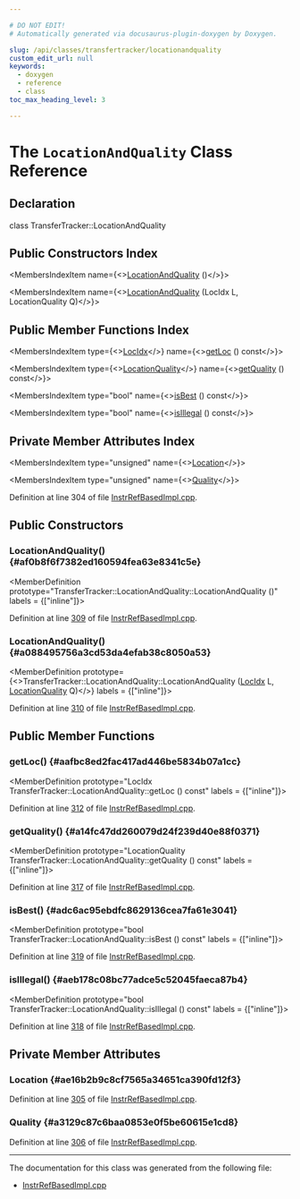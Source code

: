 ```yaml
---

# DO NOT EDIT!
# Automatically generated via docusaurus-plugin-doxygen by Doxygen.

slug: /api/classes/transfertracker/locationandquality
custom_edit_url: null
keywords:
  - doxygen
  - reference
  - class
toc_max_heading_level: 3

---
```





# The `LocationAndQuality` Class Reference

<DoxygenPage pluginConfig={pluginConfig}>



## Declaration

<CodeBlock>class TransferTracker::LocationAndQuality</CodeBlock>

## Public Constructors Index

<MembersIndex>

<MembersIndexItem
  name={<><a href="#af0b8f6f7382ed160594fea63e8341c5e">LocationAndQuality</a> ()</>}>
</MembersIndexItem>

<MembersIndexItem
  name={<><a href="#a088495756a3cd53da4efab38c8050a53">LocationAndQuality</a> (LocIdx L, LocationQuality Q)</>}>
</MembersIndexItem>

</MembersIndex>

## Public Member Functions Index

<MembersIndex>

<MembersIndexItem
  type={<><a href="/docs/api/classes/livedebugvalues/locidx">LocIdx</a></>}
  name={<><a href="#aafbc8ed2fac417ad446be5834b07a1cc">getLoc</a> () const</>}>
</MembersIndexItem>

<MembersIndexItem
  type={<><a href="/docs/api/classes/transfertracker/#aa5d994f6e3b0b93e697c85ca2002834d">LocationQuality</a></>}
  name={<><a href="#a14fc47dd260079d24f239d40e88f0371">getQuality</a> () const</>}>
</MembersIndexItem>

<MembersIndexItem
  type="bool"
  name={<><a href="#adc6ac95ebdfc8629136cea7fa61e3041">isBest</a> () const</>}>
</MembersIndexItem>

<MembersIndexItem
  type="bool"
  name={<><a href="#aeb178c08bc77adce5c52045faeca87b4">isIllegal</a> () const</>}>
</MembersIndexItem>

</MembersIndex>

## Private Member Attributes Index

<MembersIndex>

<MembersIndexItem
  type="unsigned"
  name={<><a href="#ae16b2b9c8cf7565a34651ca390fd12f3">Location</a></>}>
</MembersIndexItem>

<MembersIndexItem
  type="unsigned"
  name={<><a href="#a3129c87c6baa0853e0f5be60615e1cd8">Quality</a></>}>
</MembersIndexItem>

</MembersIndex>


Definition at line 304 of file <a href="/docs/api/files/lib/lib/codegen/lib/codegen/livedebugvalues/instrrefbasedimpl-cpp">InstrRefBasedImpl.cpp</a>.

<SectionDefinition>

## Public Constructors

### LocationAndQuality() {#af0b8f6f7382ed160594fea63e8341c5e}

<MemberDefinition
  prototype="TransferTracker::LocationAndQuality::LocationAndQuality ()"
  labels = {["inline"]}>

Definition at line <a href="/docs/api/files/lib/lib/codegen/lib/codegen/livedebugvalues/instrrefbasedimpl-cpp/#l00309">309</a> of file <a href="/docs/api/files/lib/lib/codegen/lib/codegen/livedebugvalues/instrrefbasedimpl-cpp">InstrRefBasedImpl.cpp</a>.
</MemberDefinition>

### LocationAndQuality() {#a088495756a3cd53da4efab38c8050a53}

<MemberDefinition
  prototype={<>TransferTracker::LocationAndQuality::LocationAndQuality (<a href="/docs/api/classes/livedebugvalues/locidx">LocIdx</a> L, <a href="/docs/api/classes/transfertracker/#aa5d994f6e3b0b93e697c85ca2002834d">LocationQuality</a> Q)</>}
  labels = {["inline"]}>

Definition at line <a href="/docs/api/files/lib/lib/codegen/lib/codegen/livedebugvalues/instrrefbasedimpl-cpp/#l00310">310</a> of file <a href="/docs/api/files/lib/lib/codegen/lib/codegen/livedebugvalues/instrrefbasedimpl-cpp">InstrRefBasedImpl.cpp</a>.
</MemberDefinition>

</SectionDefinition>

<SectionDefinition>

## Public Member Functions

### getLoc() {#aafbc8ed2fac417ad446be5834b07a1cc}

<MemberDefinition
  prototype="LocIdx TransferTracker::LocationAndQuality::getLoc () const"
  labels = {["inline"]}>

Definition at line <a href="/docs/api/files/lib/lib/codegen/lib/codegen/livedebugvalues/instrrefbasedimpl-cpp/#l00312">312</a> of file <a href="/docs/api/files/lib/lib/codegen/lib/codegen/livedebugvalues/instrrefbasedimpl-cpp">InstrRefBasedImpl.cpp</a>.
</MemberDefinition>

### getQuality() {#a14fc47dd260079d24f239d40e88f0371}

<MemberDefinition
  prototype="LocationQuality TransferTracker::LocationAndQuality::getQuality () const"
  labels = {["inline"]}>

Definition at line <a href="/docs/api/files/lib/lib/codegen/lib/codegen/livedebugvalues/instrrefbasedimpl-cpp/#l00317">317</a> of file <a href="/docs/api/files/lib/lib/codegen/lib/codegen/livedebugvalues/instrrefbasedimpl-cpp">InstrRefBasedImpl.cpp</a>.
</MemberDefinition>

### isBest() {#adc6ac95ebdfc8629136cea7fa61e3041}

<MemberDefinition
  prototype="bool TransferTracker::LocationAndQuality::isBest () const"
  labels = {["inline"]}>

Definition at line <a href="/docs/api/files/lib/lib/codegen/lib/codegen/livedebugvalues/instrrefbasedimpl-cpp/#l00319">319</a> of file <a href="/docs/api/files/lib/lib/codegen/lib/codegen/livedebugvalues/instrrefbasedimpl-cpp">InstrRefBasedImpl.cpp</a>.
</MemberDefinition>

### isIllegal() {#aeb178c08bc77adce5c52045faeca87b4}

<MemberDefinition
  prototype="bool TransferTracker::LocationAndQuality::isIllegal () const"
  labels = {["inline"]}>

Definition at line <a href="/docs/api/files/lib/lib/codegen/lib/codegen/livedebugvalues/instrrefbasedimpl-cpp/#l00318">318</a> of file <a href="/docs/api/files/lib/lib/codegen/lib/codegen/livedebugvalues/instrrefbasedimpl-cpp">InstrRefBasedImpl.cpp</a>.
</MemberDefinition>

</SectionDefinition>

<SectionDefinition>

## Private Member Attributes

### Location {#ae16b2b9c8cf7565a34651ca390fd12f3}

<MemberDefinition
  prototype="unsigned TransferTracker::LocationAndQuality::Location">

Definition at line <a href="/docs/api/files/lib/lib/codegen/lib/codegen/livedebugvalues/instrrefbasedimpl-cpp/#l00305">305</a> of file <a href="/docs/api/files/lib/lib/codegen/lib/codegen/livedebugvalues/instrrefbasedimpl-cpp">InstrRefBasedImpl.cpp</a>.
</MemberDefinition>

### Quality {#a3129c87c6baa0853e0f5be60615e1cd8}

<MemberDefinition
  prototype="unsigned TransferTracker::LocationAndQuality::Quality">

Definition at line <a href="/docs/api/files/lib/lib/codegen/lib/codegen/livedebugvalues/instrrefbasedimpl-cpp/#l00306">306</a> of file <a href="/docs/api/files/lib/lib/codegen/lib/codegen/livedebugvalues/instrrefbasedimpl-cpp">InstrRefBasedImpl.cpp</a>.
</MemberDefinition>

</SectionDefinition>

<hr/>

The documentation for this class was generated from the following file:

<ul>
<li><a href="/docs/api/files/lib/lib/codegen/lib/codegen/livedebugvalues/instrrefbasedimpl-cpp">InstrRefBasedImpl.cpp</a></li>
</ul>

</DoxygenPage>
